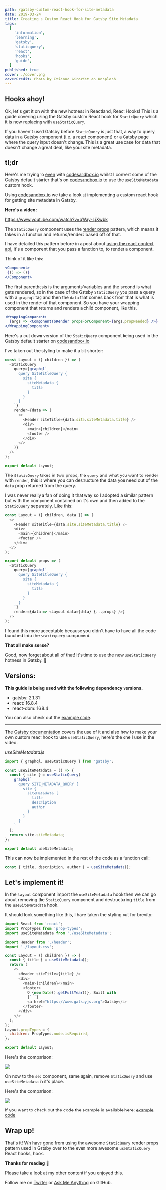 ```yaml
---
path: /gatsby-custom-react-hook-for-site-metadata
date: 2019-03-24
title: Creating a Custom React Hook for Gatsby Site Metadata
tags:
  [
    'information',
    'learning',
    'gatsby',
    'staticquery',
    'react',
    'hooks',
    'guide',
  ]
published: true
cover: ./cover.png
coverCredit: Photo by Etienne Girardet on Unsplash
---
```


## Hooks ahoy!

Ok, let's get it on with the new hotness in Reactland, React Hooks!
This is a guide covering using the Gatsby custom React hook for
`StaticQuery` which it is now replacing with `useStaticQuery`.

If you haven't used Gatsby before `StaticQuery` is just that, a way to
query data in a Gatsby component (i.e. a react component) or a Gatsby
page where the query input doesn't change. This is a great use case
for data that doesn't change a great deal, like your site metadata.

## tl;dr

Here's me trying to [even] with [codesandbox.io] whilst I convert some
of the Gatsby default starter that's on [codesandbox.io] to use the
`useSiteMetadata` custom hook.

Using [codesandbox.io] we take a look at implementing a custom react
hook for getting site metadata in Gatsby.

**Here's a video:**

https://www.youtube.com/watch?v=qWay-LjXwbk

The `StaticQuery` component uses the [render props] pattern, which
means it takes in a function and returns/renders based off of that.

I have detailed this pattern before in a post about [using the react
context api], it's a component that you pass a function to, to render
a component.

Think of it like this:

```jsx
<Component>
 {() => ()}
</Component>
```

The first parenthesis is the arguments/variables and the second is
what gets rendered, so in the case of the Gatsby `StaticQuery` you
pass a query with a `graphql` tag and then the `data` that comes back
from that is what is used in the render of that component. So you have
your wrapping component that returns and renders a child component,
like this.

```jsx
<WrappingComponent>
  {args => <ComponentToRender propsForComponent={args.propNeeded} />}
</WrappingComponent>
```

Here's a cut down version of the `StaticQuery` component being used in
the Gatsby default starter on [codesandbox.io]

I've taken out the styling to make it a bit shorter:

```js
const Layout = ({ children }) => (
  <StaticQuery
    query={graphql`
      query SiteTitleQuery {
        site {
          siteMetadata {
            title
          }
        }
      }
    `}
    render={data => (
      <>
        <Header siteTitle={data.site.siteMetadata.title} />
        <div>
          <main>{children}</main>
          <footer />
        </div>
      </>
    )}
  />
);

export default Layout;
```

The `StaticQuery` takes in two props, the `query` and what you want to
render with `render`, this is where you can destructure the data you
need out of the `data` prop returned from the query.

I was never really a fan of doing it that way so I adopted a similar
pattern but with the component contained on it's own and then added to
the `StaticQuery` separately. Like this:

```js
const Layout = ({ children, data }) => (
  <>
    <Header siteTitle={data.site.siteMetadata.title} />
    <div>
      <main>{children}</main>
      <footer />
    </div>
  </>
);

export default props => (
  <StaticQuery
    query={graphql`
      query SiteTitleQuery {
        site {
          siteMetadata {
            title
          }
        }
      }
    `}
    render={data => <Layout data={data} {...props} />}
  />
);
```

I found this more acceptable because you didn't have to have all the
code bunched into the `StaticQuery` component.

**That all make sense?**

Good, now forget about all of that! It's time to use the new
`useStaticQuery` hotness in Gatsby. 💪

## Versions:

**This guide is being used with the following dependency versions.**

- gatsby: 2.1.31
- react: 16.8.4
- react-dom: 16.8.4

You can also check out the [example code].

---

The [Gatsby documentation] covers the use of it and also how to make
your own custom react hook to use `useStaticQuery`, here's the one I
use in the video.

_useSiteMetadata.js_

```js
import { graphql, useStaticQuery } from 'gatsby';

const useSiteMetadata = () => {
  const { site } = useStaticQuery(
    graphql`
      query SITE_METADATA_QUERY {
        site {
          siteMetadata {
            title
            description
            author
          }
        }
      }
    `
  );
  return site.siteMetadata;
};

export default useSiteMetadata;
```

This can now be implemented in the rest of the code as a function
call:

```js
const { title, description, author } = useSiteMetadata();
```

## Let's implement it!

In the `layout` component import the `useSiteMetadata` hook then we
can go about removing the `StaticQuery` component and destructuring
`title` from the `useSiteMetadata` hook.

It should look something like this, I have taken the styling out for
brevity:

```js
import React from 'react';
import PropTypes from 'prop-types';
import useSiteMetadata from './useSiteMetadata';

import Header from './header';
import './layout.css';

const Layout = ({ children }) => {
  const { title } = useSiteMetadata();
  return (
    <>
      <Header siteTitle={title} />
      <div>
        <main>{children}</main>
        <footer>
          © {new Date().getFullYear()}, Built with
          {` `}
          <a href="https://www.gatsbyjs.org">Gatsby</a>
        </footer>
      </div>
    </>
  );
};
Layout.propTypes = {
  children: PropTypes.node.isRequired,
};

export default Layout;
```

Here's the comparison:

![](./compareLayout.png)

On now to the `seo` component, same again, remove `StaticQuery` and
use `useSiteMetadata` in it's place.

Here's the comparison:

![](./compareSEO.png)

If you want to check out the code the example is available here:
[example code]

## Wrap up!

That's it! Wh have gone from using the awesome `StaticQuery` render
props pattern used in Gatsby over to the even more awesome
`useStaticQuery` React hooks, hook.

**Thanks for reading** 🙏

Please take a look at my other content if you enjoyed this.

Follow me on [Twitter] or [Ask Me Anything] on GitHub.

<!-- Links -->

[twitter]: https://twitter.com/spences10
[ask me anything]: https://github.com/spences10/ama
[codesandbox.io]: https://codesandbox.io
[render props]: https://reactjs.org/docs/render-props.html
[using the react context api]:
  http://localhost:8899/react-context-api-getting-started
[example code]: https://codesandbox.io/s/1vnvko0zqj
[even]: https://youtu.be/8ruJBKFrRCk?t=93
[gatsby documentation]:
  https://www.gatsbyjs.org/docs/use-static-query/
